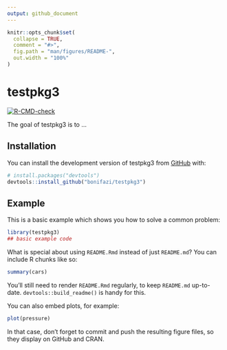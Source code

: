 ```yaml
---
output: github_document
---
```


<!-- README.md is generated from README.Rmd. Please edit that file -->

```r
knitr::opts_chunk$set(
  collapse = TRUE,
  comment = "#>",
  fig.path = "man/figures/README-",
  out.width = "100%"
)
```

# testpkg3

<!-- badges: start -->
[![R-CMD-check](https://github.com/bonifazi/testpkg3/actions/workflows/R-CMD-check.yaml/badge.svg)](https://github.com/bonifazi/testpkg3/actions/workflows/R-CMD-check.yaml)
<!-- badges: end -->

The goal of testpkg3 is to ...

## Installation

You can install the development version of testpkg3 from [GitHub](https://github.com/) with:

``` r
# install.packages("devtools")
devtools::install_github("bonifazi/testpkg3")
```

## Example

This is a basic example which shows you how to solve a common problem:

```r
library(testpkg3)
## basic example code
```

What is special about using `README.Rmd` instead of just `README.md`? You can include R chunks like so:

```r
summary(cars)
```

You'll still need to render `README.Rmd` regularly, to keep `README.md` up-to-date. `devtools::build_readme()` is handy for this.

You can also embed plots, for example:

```r
plot(pressure)
```

In that case, don't forget to commit and push the resulting figure files, so they display on GitHub and CRAN.
